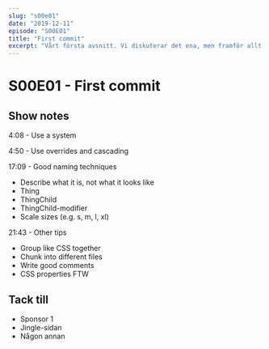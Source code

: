 ```yaml
---
slug: "s00e01"
date: "2019-12-11"
episode: "S00E01"
title: "First commit"
excerpt: "Vårt första avsnitt. Vi diskuterar det ena, men framför allt det andra och det tredje."
---
```



# S00E01 - First commit

<Player src={episode} />

## Show notes

4:08 - Use a system

4:50 - Use overrides and cascading

17:09 - Good naming techniques

- Describe what it is, not what it looks like
- Thing
- ThingChild
- ThingChild-modifier
- Scale sizes (e.g. s, m, l, xl)

21:43 - Other tips

- Group like CSS together
- Chunk into different files
- Write good comments
- CSS properties FTW

## Tack till

- Sponsor 1
- Jingle-sidan
- Någon annan
